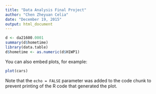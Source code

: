 ```yaml
---
title: "Data Analysis Final Project"
author: "Chen Zheyuan Celia"
date: "December 19, 2015"
output: html_document
---
```


```r
d <- da21600.0001
summary(d$hometime)
library(data.table)
d$hometime <- as.numeric(d$H1WP1)
```

You can also embed plots, for example:

```r
plot(cars)
```

Note that the `echo = FALSE` parameter was added to the code chunk to prevent printing of the R code that generated the plot.
